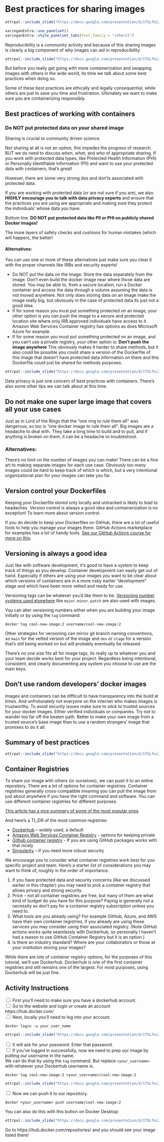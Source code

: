 
# Best practices for sharing images

```r
ottrpal::include_slide("https://docs.google.com/presentation/d/1T5Lfei2UVou9b0qaUCrWXmkcIwAao-UcN4pHMPEE4CY/edit#slide=id.g2effc5b673e_0_852") 
```

```r
xaringanExtra::use_panelset()
xaringanExtra::style_panelset_tabs(font_family = "inherit")
```

Reproducibility is a community activity and because of this sharing images is clearly a big component of why images can aid in reproducibility. 

```r
ottrpal::include_slide("https://docs.google.com/presentation/d/1T5Lfei2UVou9b0qaUCrWXmkcIwAao-UcN4pHMPEE4CY/edit#slide=id.g2effc5b673e_0_492") 
```

But before you really get going with more containerization and swapping images with others in the wide world, its time we talk about some best practices when doing so. 

Some of these best practices are ethically and legally consequential, while others are just to save you time and frustration. Ultimately we want to make sure you are containerizing responsibly. 

## Best practices of working with containers

### Do NOT put protected data on your shared image

Sharing is crucial to community driven science. 

Not sharing at all is not an option, this impedes the progress of research. BUT we do need to discuss *when*, *what*, and *who* of appropriate sharing. If you work with protected data types, like Protected Health Information (PHI) or Personally Identifiable Information (PII) and want to use your protected data with containers, that's great! 

However, there are some very strong dos and don'ts associated with protected data. 

If you are working with protected data (or are not sure if you are), we also **HIGHLY encourage you to talk with data privacy experts** and ensure that the practices you are using are appropriate and making sure they protect the individuals' whose data you have. 

Bottom line: **DO NOT put protected data like PII or PHI on publicly shared Docker images!**

The more layers of safety checks and cushions for human mistakes (which will happen), the better! 

#### Alternatives: 

You can use one or more of these alternatives just make sure you clear it with the proper channels like IRBs and security experts! 

- Do NOT put the data on the image. Store the data separately from the image. Don't even build the docker image near where those data are stored. You may be able to, from a secure location, run a Docker container and access the data through a volume assuming the data is not moved anywhere. Not only does storing data on an image make the image really big, but obviously in the case of protected data its just not a good idea. 
- If for some reason you must put something protected on an image, your other option is you can push the image to a secure and protected location site where only IRB approved individuals have access to it. Amazon Web Services Container registry has options as does Microsoft Azure for example. 
- If for some reason you must put something protected on an image, and you can't use a private registry, your other option is: **Don’t push the image anywhere** This obviously makes it harder to share methods, but it also could be possible you could share a version of the Dockerfile of this image that doesn't have protected data information on there and this Dockerfile could just be shared for methods purposes.  

```r
ottrpal::include_slide("https://docs.google.com/presentation/d/1T5Lfei2UVou9b0qaUCrWXmkcIwAao-UcN4pHMPEE4CY/edit#slide=id.g30a4ed49e59_0_1276") 
```

Data privacy is just one concern of best practices with containers. There's also some other tips we can talk about at this time. 


## Do not make one super large image that covers all your use cases

Just as in Lord of the Rings that the "one ring to rule them all" was dangerous, so too is "one docker image to rule them all". Big images are a headache to deal with. They take a long time to build and to pull, and if anything is broken on them, it can be a headache to troubleshoot.

### Alternatives: 

There's no limit on the number of images you can make! There can be a fine art to making separate images for each use case. Obviously too many images could be hard to keep track of which is which, but a very intentional organizational plan for your images can take you far. 

## Version control your Dockerfiles 

Keeping your Dockerfile stored only locally and untracked is likely to lead to headaches. Version control is always a good idea and containerization is no exception! To learn more about version control. 

If you do decide to keep your Dockerfiles on GitHub, there are a lot of useful tools to help you manage your images there. GitHub Actions marketplace for examples has a lot of handy tools. [See our GitHub Actions course for more on this](https://hutchdatascience.org/GitHub_Automation_for_Scientists/).
     
## Versioning is always a good idea 

Just like with software development, it's good to have a system to keep track of things as you develop. Container development can easily get out of hand. Especially if others are using your images you want to be clear about which versions of containers are in a more risky earlier "development" stage and which have been more vetted and ready for use. 

Versioning tags can be whatever you'd like them to be. [Versioning number systems used elsewhere](https://en.wikipedia.org/wiki/Software_versioning#Schemes) like `major.minor.patch` are also used with images. 

You can alter versioning numbers either when you are building your image initially or by using the `tag` command: 

```
docker tag cool-new-image:2 username/cool-new-image:2
```
 
Other strategies for versioning can mirror git branch naming conventions, so `main` for the vetted version of the image and `dev` or `stage` for a version that's still being worked on but will probably eventually be released.  

There's no one size fits all for image tags, its really up to whatever you and your team decide works best for your project. 
Regardless being intentional, consistent, and clearly documenting any system you choose to use are the main keys. 

## Don't use random developers’ docker images

Images and containers can be difficult to have transparency into the build at times. And unfrotunately not everyone on the internet who makes images is trustworthy. To avoid security issues make sure to stick to trusted sources for your docker images. Either verified individuals or companies. Try not to wander too far off the beaten path. Better to make your own image from a trusted source's base image than to use a random strangers' image that promises to do it all. 

## Summary of best practices

```r
ottrpal::include_slide("https://docs.google.com/presentation/d/1T5Lfei2UVou9b0qaUCrWXmkcIwAao-UcN4pHMPEE4CY/edit#slide=id.g30a4ed49e59_0_1282") 
```

## Container Registries 

To share our image with others (or ourselves), we can push it to an online repository. There are a lot of options for container registries. Container registries generally cross-compatible meaning you can pull the image from just about anywhere if you have the right command and software. You can use different container registries for different purposes. 

[This article has a nice summary of some of the most popular ones](https://octopus.com/blog/top-8-container-registries). 

And here's a TL;DR of the most common registries: 

- [Dockerhub](https://hub.docker.com/) – widely used, a default
- [Amazon Web Services Container Registry](https://aws.amazon.com/containers/) - options for keeping private  
- [Github container registry](https://aws.amazon.com/containers/) - If you are using GitHub packages works with that nicely
- [Singularity](https://docs.sylabs.io/guides/3.5/user-guide/introduction.html) – if you need more robust security

We encourage you to consider what container registries work best for you specific project and team. Here's a starter list of considerations you may want to think of, roughly in the order of importance. 

1. If you have protected data and security concerns (like we discussed earlier in this chapter) you may need to pick a container registry that allows privacy and strong security.
2. Price -- not all container registries are free, but many of them are what kind of budget do you have for this purpose? Paying is generally not a necessity so don't pay for a container registry subscription unless you need to. 
2. What tools are you already using? For example GitHub, Azure, and AWS have their own container registries, if you already are using these services you may consider using their associated registry. (Note GitHub actions works quite seamlessly with Dockerhub, so personally I haven't had a reason to use GitHub Container Registry but it is an option.) 
4. Is there an industry standard? Where are your collaborators or those at your institution storing your images? 

While there are lots of container registry options, for the purposes of this tutorial, we'll use Dockerhub. Dockerhub is one of the first container registries and still remains one of the largest. For most purposes, using Dockerhub will be just fine. 


## Activity Instructions 

<input type="checkbox"> First you'll need to make sure you have a dockerhub account.  
<input type="checkbox"> Go to the website and login or create an account https://hub.docker.com/  
<input type="checkbox"> Next, locally you'll need to log into your account.  

```
docker login -u your_user_name
```


```r
ottrpal::include_slide("https://docs.google.com/presentation/d/1T5Lfei2UVou9b0qaUCrWXmkcIwAao-UcN4pHMPEE4CY/edit#slide=id.g2effc5b673e_0_523") 
```

<input type="checkbox"> It will ask for your password. Enter that password.  
<input type="checkbox"> If you've logged in successfully, now we need to prep our image by putting our username in the name.  
We can do that by using the `tag` command. But replace `<your_username>` with whatever your Dockerhub username is.   

```
docker tag cool-new-image:2 <your_username>/cool-new-image:2
```

```r
ottrpal::include_slide("https://docs.google.com/presentation/d/1T5Lfei2UVou9b0qaUCrWXmkcIwAao-UcN4pHMPEE4CY/edit#slide=id.g2effc5b673e_0_530") 
```

<input type="checkbox"> Now we can push it to our repository.  
```
docker <your_username> push username/cool-new-image:2
```

You can also do this with this button on Docker Desktop: 

```r
ottrpal::include_slide("https://docs.google.com/presentation/d/1T5Lfei2UVou9b0qaUCrWXmkcIwAao-UcN4pHMPEE4CY/edit#slide=id.g2effc5b673e_0_539") 
```

Go to https://hub.docker.com/repositories/ and you should see your image listed there!

